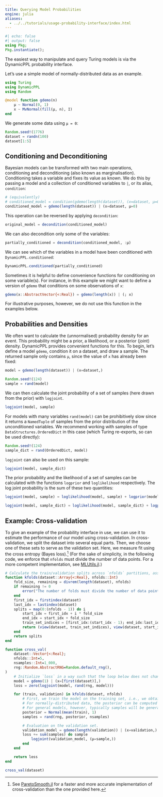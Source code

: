 ```yaml
---
title: Querying Model Probabilities
engine: julia
aliases:
  - ../../tutorials/usage-probability-interface/index.html
---
```


```julia
#| echo: false
#| output: false
using Pkg;
Pkg.instantiate();
```

The easiest way to manipulate and query Turing models is via the DynamicPPL probability interface.

Let's use a simple model of normally-distributed data as an example.

```julia
using Turing
using DynamicPPL
using Random

@model function gdemo(n)
    μ ~ Normal(0, 1)
    x ~ MvNormal(fill(μ, n), I)
end
```

We generate some data using `μ = 0`:

```julia
Random.seed!(1776)
dataset = randn(100)
dataset[1:5]
```

## Conditioning and Deconditioning

Bayesian models can be transformed with two main operations, conditioning and deconditioning (also known as marginalisation).
Conditioning takes a variable and fixes its value as known.
We do this by passing a model and a collection of conditioned variables to `|`, or its alias, `condition`:

```julia
# (equivalently)
# conditioned_model = condition(gdemo(length(dataset)), (x=dataset, μ=0))
conditioned_model = gdemo(length(dataset)) | (x=dataset, μ=0)
```

This operation can be reversed by applying `decondition`:

```julia
original_model = decondition(conditioned_model)
```

We can also decondition only some of the variables:

```julia
partially_conditioned = decondition(conditioned_model, :μ)
```

We can see which of the variables in a model have been conditioned with `DynamicPPL.conditioned`:

```julia
DynamicPPL.conditioned(partially_conditioned)
```

::: {.callout-note}
Sometimes it is helpful to define convenience functions for conditioning on some variable(s).
For instance, in this example we might want to define a version of `gdemo` that conditions on some observations of `x`:

```julia
gdemo(x::AbstractVector{<:Real}) = gdemo(length(x)) | (; x)
```

For illustrative purposes, however, we do not use this function in the examples below.
:::

## Probabilities and Densities

We often want to calculate the (unnormalised) probability density for an event.
This probability might be a prior, a likelihood, or a posterior (joint) density.
DynamicPPL provides convenient functions for this.
To begin, let's define a model `gdemo`, condition it on a dataset, and draw a sample.
The returned sample only contains `μ`, since the value of `x` has already been fixed:

```julia
model = gdemo(length(dataset)) | (x=dataset,)

Random.seed!(124)
sample = rand(model)
```

We can then calculate the joint probability of a set of samples (here drawn from the prior) with `logjoint`.

```julia
logjoint(model, sample)
```

For models with many variables `rand(model)` can be prohibitively slow since it returns a `NamedTuple` of samples from the prior distribution of the unconditioned variables.
We recommend working with samples of type `DataStructures.OrderedDict` in this case (which Turing re-exports, so can be used directly):

```julia
Random.seed!(124)
sample_dict = rand(OrderedDict, model)
```

`logjoint` can also be used on this sample:

```julia
logjoint(model, sample_dict)
```

The prior probability and the likelihood of a set of samples can be calculated with the functions `logprior` and `loglikelihood` respectively.
The log joint probability is the sum of these two quantities:

```julia
logjoint(model, sample) ≈ loglikelihood(model, sample) + logprior(model, sample)
```

```julia
logjoint(model, sample_dict) ≈ loglikelihood(model, sample_dict) + logprior(model, sample_dict)
```

## Example: Cross-validation

To give an example of the probability interface in use, we can use it to estimate the performance of our model using cross-validation.
In cross-validation, we split the dataset into several equal parts.
Then, we choose one of these sets to serve as the validation set.
Here, we measure fit using the cross entropy (Bayes loss).[^1]
(For the sake of simplicity, in the following code, we enforce that `nfolds` must divide the number of data points.
For a more competent implementation, see [MLUtils.jl](https://juliaml.github.io/MLUtils.jl/dev/api/#MLUtils.kfolds).)

```julia
# Calculate the train/validation splits across `nfolds` partitions, assume `length(dataset)` divides `nfolds`
function kfolds(dataset::Array{<:Real}, nfolds::Int)
    fold_size, remaining = divrem(length(dataset), nfolds)
    if remaining != 0
        error("The number of folds must divide the number of data points.")
    end
    first_idx = firstindex(dataset)
    last_idx = lastindex(dataset)
    splits = map(0:(nfolds - 1)) do i
        start_idx = first_idx + i * fold_size
        end_idx = start_idx + fold_size
        train_set_indices = [first_idx:(start_idx - 1); end_idx:last_idx]
        return (view(dataset, train_set_indices), view(dataset, start_idx:(end_idx - 1)))
    end
    return splits
end

function cross_val(
    dataset::Vector{<:Real};
    nfolds::Int=5,
    nsamples::Int=1_000,
    rng::Random.AbstractRNG=Random.default_rng(),
)
    # Initialize `loss` in a way such that the loop below does not change its type
    model = gdemo(1) | (x=[first(dataset)],)
    loss = zero(logjoint(model, rand(rng, model)))

    for (train, validation) in kfolds(dataset, nfolds)
        # First, we train the model on the training set, i.e., we obtain samples from the posterior.
        # For normally-distributed data, the posterior can be computed in closed form.
        # For general models, however, typically samples will be generated using MCMC with Turing.
        posterior = Normal(mean(train), 1)
        samples = rand(rng, posterior, nsamples)

        # Evaluation on the validation set.
        validation_model = gdemo(length(validation)) | (x=validation,)
        loss += sum(samples) do sample
            logjoint(validation_model, (μ=sample,))
        end
    end

    return loss
end

cross_val(dataset)
```

[^1]: See [ParetoSmooth.jl](https://github.com/TuringLang/ParetoSmooth.jl) for a faster and more accurate implementation of cross-validation than the one provided here.
